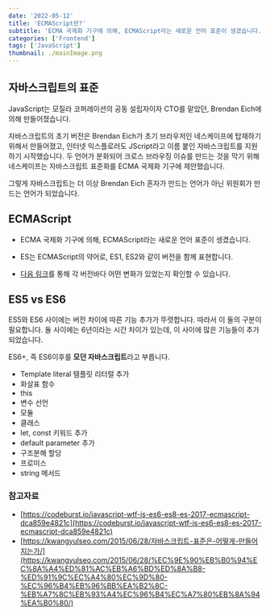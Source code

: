 ```yaml
---
date: '2022-05-12'
title: 'ECMAScript란?'
subtitle: 'ECMA 국제화 기구에 의해, ECMAScript라는 새로운 언어 표준이 생겼습니다. ES는 ECMAScript의 약어로, ES1, ES2와 같이 버전을 함께 표현합니다.'
categories: ['Frontend']
tags: ['JavaScript']
thumbnail: ./mainImage.png
---
```


## 자바스크립트의 표준

JavaScript는 모질라 코퍼레이션의 공동 설립자이자 CTO를 맡았던, Brendan Eich에 의해 만들어졌습니다.

자바스크립트의 초기 버전은 Brendan Eich가 초기 브라우저인 네스케이프에 탑재하기 위해서 만들어졌고, 
인터넷 익스플로러도 JScript라고 이름 붙인 자바스크립트를 지원하기 시작했습니다. 
두 언어가 분화되어 크로스 브라우징 이슈를 만드는 것을 막기 위해 네스케이프는 자바스크립트 표준화를 ECMA 국제화 기구에 제안했습니다.

그렇게 자바스크립트는 더 이상 Brendan Eich 혼자가 만드는 언어가 아닌 위원회가 만드는 언어가 되었습니다.

## ECMAScript

- ECMA 국제화 기구에 의해, ECMAScript라는 새로운 언어 표준이 생겼습니다. 

- ES는 ECMAScript의 약어로, ES1, ES2와 같이 버전을 함께 표현합니다.

- [다음 링크](https://www.w3schools.com/js/js_versions.asp)를 통해 각 버전바다 어떤 변화가 있었는지 확인할 수 있습니다.


## ES5 vs ES6

ES5와 ES6 사이에는 버전 차이에 따른 기능 추가가 뚜렷합니다. 따라서 이 둘의 구분이 필요합니다.
둘 사이에는 6년이라는 시간 차이가 있는데, 이 사이에 많은 기능들이 추가 되었습니다.

ES6+, 즉 ES6이후를 **모던 자바스크립트**라고 부릅니다.

- Template literal 템플릿 리터럴 추가
- 화살표 함수
- this
- 변수 선언
- 모듈
- 클래스
- let, const 키워드 추가
- default parameter 추가
- 구조분해 할당
- 프로미스
- string 메서드


### 참고자료

- [https://codeburst.io/javascript-wtf-is-es6-es8-es-2017-ecmascript-dca859e4821c](https://codeburst.io/javascript-wtf-is-es6-es8-es-2017-ecmascript-dca859e4821c)
- [https://kwangyulseo.com/2015/06/28/자바스크립트-표준은-어떻게-만들어지는가/](https://kwangyulseo.com/2015/06/28/%EC%9E%90%EB%B0%94%EC%8A%A4%ED%81%AC%EB%A6%BD%ED%8A%B8-%ED%91%9C%EC%A4%80%EC%9D%80-%EC%96%B4%EB%96%BB%EA%B2%8C-%EB%A7%8C%EB%93%A4%EC%96%B4%EC%A7%80%EB%8A%94%EA%B0%80/)